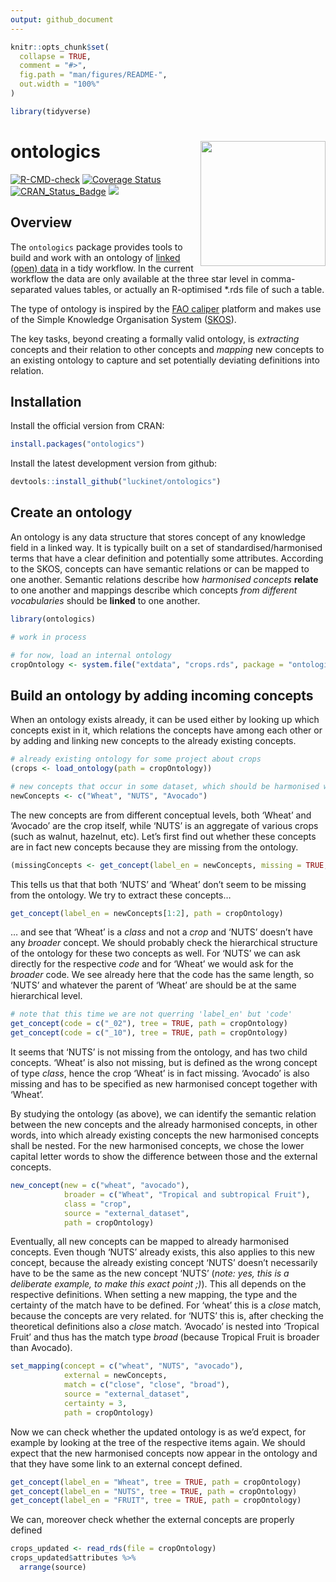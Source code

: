 ```yaml
---
output: github_document
---
```


<!-- README.md is generated from README.Rmd. Please edit that file -->

```r
knitr::opts_chunk$set(
  collapse = TRUE,
  comment = "#>",
  fig.path = "man/figures/README-",
  out.width = "100%"
)

library(tidyverse)
```
# ontologics <a href='https://github.com/luckinet/ontologics/'><img src='man/figures/logo.svg' align="right" height="200" /></a>

<!-- badges: start -->
[![R-CMD-check](https://github.com/luckinet/ontologics/workflows/R-CMD-check/badge.svg)](https://github.com/luckinet/ontologics/actions)
[![Coverage
Status](https://codecov.io/gh/luckinet/ontologics/branch/master/graph/badge.svg)](https://codecov.io/github/luckinet/ontologics?branch=master)
[![CRAN\_Status\_Badge](http://www.r-pkg.org/badges/version/ontologics)](https://cran.r-project.org/package=ontologics)
[![](http://cranlogs.r-pkg.org/badges/grand-total/ontologics)](https://cran.r-project.org/package=geometr)

<!-- badges: end -->


## Overview

The `ontologics` package provides tools to build and work with an ontology of [linked (open) data](https://en.wikipedia.org/wiki/Linked_data) in a tidy workflow. In the current workflow the data are only available at the three star level in comma-separated values tables, or actually an R-optimised *.rds file of such a table.

The type of ontology is inspired by the [FAO caliper](https://datalab.review.fao.org/datalab/caliper/web/) platform and makes use of the Simple Knowledge Organisation System ([SKOS](https://www.w3.org/TR/skos-reference/)).

The key tasks, beyond creating a formally valid ontology, is *extracting* concepts and their relation to other concepts and *mapping* new concepts to an existing ontology to capture and set potentially deviating definitions into relation.


## Installation

Install the official version from CRAN:

```r
install.packages("ontologics")
```

Install the latest development version from github:

```r
devtools::install_github("luckinet/ontologics")
```


## Create an ontology

An ontology is any data structure that stores concept of any knowledge field in a linked way. It is typically built on a set of standardised/harmonised terms that have a clear definition and potentially some attributes. According to the SKOS, concepts can have semantic relations or can be mapped to one another. Semantic relations describe how *harmonised concepts* **relate** to one another and mappings describe which concepts *from different vocabularies* should be **linked** to one another.

```r
library(ontologics)

# work in process

# for now, load an internal ontology
cropOntology <- system.file("extdata", "crops.rds", package = "ontologics")
```

## Build an ontology by adding incoming concepts

When an ontology exists already, it can be used either by looking up which concepts exist in it, which relations the concepts have among each other or by adding and linking new concepts to the already existing concepts.

```r
# already existing ontology for some project about crops
(crops <- load_ontology(path = cropOntology))

# new concepts that occur in some dataset, which should be harmonised with the ontology
newConcepts <- c("Wheat", "NUTS", "Avocado")
```

The new concepts are from different conceptual levels, both 'Wheat' and 'Avocado' are the crop itself, while 'NUTS' is an aggregate of various crops (such as walnut, hazelnut, etc). Let's first find out whether these concepts are in fact new concepts because they are missing from the ontology.

```r
(missingConcepts <- get_concept(label_en = newConcepts, missing = TRUE, path = cropOntology))
```
This tells us that that both 'NUTS' and 'Wheat' don't seem to be missing from the ontology. We try to extract these concepts...

```r
get_concept(label_en = newConcepts[1:2], path = cropOntology)
```

... and see that 'Wheat' is a *class* and not a *crop* and 'NUTS' doesn't have any *broader* concept. We should probably check the hierarchical structure of the ontology for these two concepts as well. For 'NUTS' we can ask directly for the respective *code* and for 'Wheat' we would ask for the *broader* code. We see already here that the code has the same length, so 'NUTS' and whatever the parent of 'Wheat' are should be at the same hierarchical level.

```r
# note that this time we are not querring 'label_en' but 'code'
get_concept(code = c("_02"), tree = TRUE, path = cropOntology)
get_concept(code = c("_10"), tree = TRUE, path = cropOntology)
```

It seems that 'NUTS' is not missing from the ontology, and has two child concepts. 'Wheat' is also not missing, but is defined as the wrong concept of type *class*, hence the crop 'Wheat' is in fact missing. 'Avocado' is also missing and has to be specified as new harmonised concept together with 'Wheat'.

By studying the ontology (as above), we can identify the semantic relation between the new concepts and the already harmonised concepts, in other words, into which already existing concepts the new harmonised concepts shall be nested. For the new harmonised concepts, we chose the lower capital letter words to show the difference between those and the external concepts.

```r
new_concept(new = c("wheat", "avocado"),
            broader = c("Wheat", "Tropical and subtropical Fruit"),
            class = "crop",                                         
            source = "external_dataset", 
            path = cropOntology)
```

Eventually, all new concepts can be mapped to already harmonised concepts. Even though 'NUTS' already exists, this also applies to this new concept, because the already existing concept 'NUTS' doesn't necessarily have to be the same as the new concept 'NUTS' (*note: yes, this is a deliberate example, to make this exact point ;)*). This all depends on the respective definitions. When setting a new mapping, the type and the certainty of the match have to be defined. For 'wheat' this is a *close* match, because the concepts are very related. for 'NUTS' this is, after checking the theoretical definitions also a *close* match. 'Avocado' is nested into 'Tropical Fruit' and thus has the match type *broad* (because Tropical Fruit is broader than Avocado).

```r
set_mapping(concept = c("wheat", "NUTS", "avocado"),
            external = newConcepts,
            match = c("close", "close", "broad"), 
            source = "external_dataset",
            certainty = 3, 
            path = cropOntology)
```

Now we can check whether the updated ontology is as we'd expect, for example by looking at the tree of the respective items again. We should expect that the new harmonised concepts now appear in the ontology and that they have some link to an external concept defined.

```r
get_concept(label_en = "Wheat", tree = TRUE, path = cropOntology)
get_concept(label_en = "NUTS", tree = TRUE, path = cropOntology)
get_concept(label_en = "FRUIT", tree = TRUE, path = cropOntology)
```

We can, moreover check whether the external concepts are properly defined

```r
crops_updated <- read_rds(file = cropOntology)
crops_updated$attributes %>% 
  arrange(source)
```

